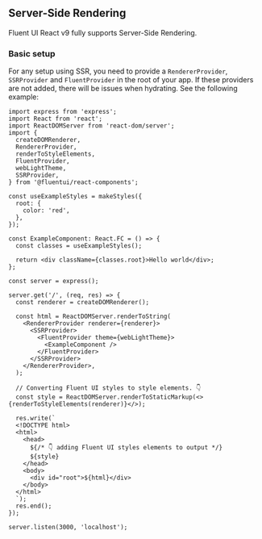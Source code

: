 
<Meta title="Concepts/Developer/Server-Side Rendering/Basic Setup" />

## Server-Side Rendering

Fluent UI React v9 fully supports Server-Side Rendering.

### Basic setup

For any setup using SSR, you need to provide a `RendererProvider`, `SSRProvider` and `FluentProvider` in the root of your app. If these providers are not added, there will be issues when hydrating. See the following example:

```tsx
import express from 'express';
import React from 'react';
import ReactDOMServer from 'react-dom/server';
import {
  createDOMRenderer,
  RendererProvider,
  renderToStyleElements,
  FluentProvider,
  webLightTheme,
  SSRProvider,
} from '@fluentui/react-components';

const useExampleStyles = makeStyles({
  root: {
    color: 'red',
  },
});

const ExampleComponent: React.FC = () => {
  const classes = useExampleStyles();

  return <div className={classes.root}>Hello world</div>;
};

const server = express();

server.get('/', (req, res) => {
  const renderer = createDOMRenderer();

  const html = ReactDOMServer.renderToString(
    <RendererProvider renderer={renderer}>
      <SSRProvider>
        <FluentProvider theme={webLightTheme}>
          <ExampleComponent />
        </FluentProvider>
      </SSRProvider>
    </RendererProvider>,
  );

  // Converting Fluent UI styles to style elements. 👇
  const style = ReactDOMServer.renderToStaticMarkup(<>{renderToStyleElements(renderer)}</>);

  res.write(`
  <!DOCTYPE html>
  <html>
    <head>
      ${/* 👇 adding Fluent UI styles elements to output */}
      ${style}
    </head>
    <body>
      <div id="root">${html}</div>
    </body>
  </html>
  `);
  res.end();
});

server.listen(3000, 'localhost');
```
